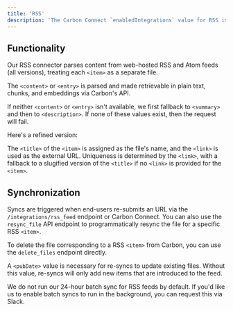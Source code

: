 ```yaml
---
title: 'RSS'
description: 'The Carbon Connect `enabledIntegrations` value for RSS is `RSS`.'
---
```


## Functionality

Our RSS connector parses content from web-hosted RSS and Atom feeds (all versions), treating each `<item>` as a separate file. 

The `<content>` or `<entry>` is parsed and made retrievable in plain text, chunks, and embeddings via Carbon's API. 

If neither `<content>` or `<entry>` isn't available, we first fallback to `<summary>` and then to `<description>`. If none of these values exist, then the request will fail.

Here's a refined version:

The `<title>` of the `<item>` is assigned as the file's name, and the `<link>` is used as the external URL. Uniqueness is determined by the `<link>`, with a fallback to a slugified version of the `<title>` if no `<link>` is provided for the `<item>`.

## Synchronization

Syncs are triggered when end-users re-submits an URL via the `/integrations/rss_feed` endpoint or Carbon Connect. You can also use the `resync_file` API endpoint to programmatically resync the file for a specific RSS `<item>`. 

To delete the file corresponding to a RSS `<item>` from Carbon, you can use the `delete_files` endpoint directly.

A `<pubDate>` value is necessary for re-syncs to update existing files. Without this value, re-syncs will only add new items that are introduced to the feed.

We do not run our 24-hour batch sync for RSS feeds by default. If you'd like us to enable batch syncs to run in the background, you can request this via Slack.